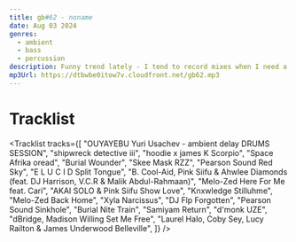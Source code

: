 ```yaml
---
title: gb#62 - noname
date: Aug 03 2024
genres:
  - ambient
  - bass
  - percussion
description: Funny trend lately - I tend to record mixes when I need a break from wrangling code.
mp3Url: https://dtbwbe0itow7v.cloudfront.net/gb62.mp3
---
```


# Tracklist
<Tracklist
tracks={[
"OUYAYEBU	Yuri Usachev - ambient delay DRUMS SESSION",
"shipwreck detective	iii",
"hoodie x james K	Scorpio",
"Space Afrika	oread",
"Burial	Wounder",
"Skee Mask	RZZ",
"Pearson Sound	Red Sky",
"E L U C I D	Split Tongue",
"B. Cool-Aid, Pink Siifu & Ahwlee	Diamonds (feat. DJ Harrison, V.C.R & Malik Abdul-Rahmaan)",
"Melo-Zed	Here For Me feat. Cari",
"AKAI SOLO & Pink Siifu	Show Love",
"Knxwledge	Stilluhme",
"Melo-Zed	Back Home",
"Xyla	Narcissus",
"DJ Flp	Forgotten",
"Pearson Sound	Sinkhole",
"Burial	Nite Train",
"Samiyam	Return",
"d'monk	UZE",
"dBridge, Madison Willing	Set Me Free",
"Laurel Halo, Coby Sey, Lucy Railton & James Underwood	Belleville",
]}
/>
